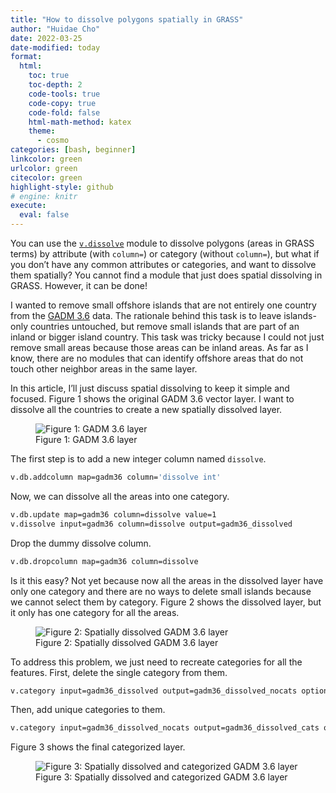 ---
title: "How to dissolve polygons spatially in GRASS"
author: "Huidae Cho"
date: 2022-03-25
date-modified: today
format:
  html:
    toc: true
    toc-depth: 2
    code-tools: true
    code-copy: true
    code-fold: false
    html-math-method: katex
    theme:
      - cosmo
categories: [bash, beginner]
linkcolor: green
urlcolor: green
citecolor: green
highlight-style: github
# engine: knitr
execute:
  eval: false
---

You can use the [`v.dissolve`](https://grass.osgeo.org/grass-stable/manuals/v.dissolve.html) module to dissolve polygons (areas in GRASS terms) by attribute (with `column=`) or category (without `column=`), but what if you don’t have any common attributes or categories, and want to dissolve them spatially? You cannot find a module that just does spatial dissolving in GRASS. However, it can be done!

I wanted to remove small offshore islands that are not entirely one country from the [GADM 3.6](https://gadm.org/) data. The rationale behind this task is to leave islands-only countries untouched, but remove small islands that are part of an inland or bigger island country. This task was tricky because I could not just remove small areas because those areas can be inland areas. As far as I know, there are no modules that can identify offshore areas that do not touch other neighbor areas in the same layer.

In this article, I’ll just discuss spatial dissolving to keep it simple and focused. Figure 1 shows the original GADM 3.6 vector layer. I want to dissolve all the countries to create a new spatially dissolved layer.

![Figure 1: GADM 3.6 layer](images/gadm36.webp)

The first step is to add a new integer column named `dissolve`.

```bash
v.db.addcolumn map=gadm36 column='dissolve int'
```

Now, we can dissolve all the areas into one category.

```bash
v.db.update map=gadm36 column=dissolve value=1
v.dissolve input=gadm36 column=dissolve output=gadm36_dissolved
```

Drop the dummy dissolve column.

```bash
v.db.dropcolumn map=gadm36 column=dissolve
```

Is it this easy? Not yet because now all the areas in the dissolved layer have only one category and there are no ways to delete small islands because we cannot select them by category. Figure 2 shows the dissolved layer, but it only has one category for all the areas.

![Figure 2: Spatially dissolved GADM 3.6 layer](images/gadm36_dissolved.webp)

To address this problem, we just need to recreate categories for all the features. First, delete the single category from them.

```bash
v.category input=gadm36_dissolved output=gadm36_dissolved_nocats option=del
```

Then, add unique categories to them.

```bash
v.category input=gadm36_dissolved_nocats output=gadm36_dissolved_cats option=add
```

Figure 3 shows the final categorized layer.

![Figure 3: Spatially dissolved and categorized GADM 3.6 layer](images/gadm36_dissolved_cats.webp)
